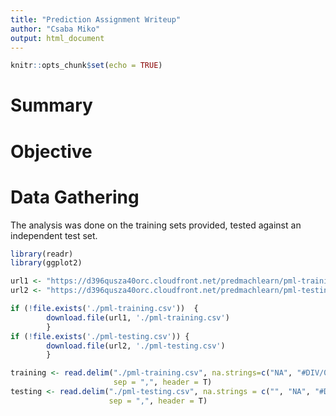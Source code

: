 ```yaml
---
title: "Prediction Assignment Writeup"
author: "Csaba Miko"
output: html_document
---
```


```r
knitr::opts_chunk$set(echo = TRUE)
```

# Summary

# Objective



# Data Gathering

The analysis was done on the training sets provided, tested against an independent
test set.


```r
library(readr)
library(ggplot2)

url1 <- "https://d396qusza40orc.cloudfront.net/predmachlearn/pml-training.csv"
url2 <- "https://d396qusza40orc.cloudfront.net/predmachlearn/pml-testing.csv"

if (!file.exists('./pml-training.csv'))  {
        download.file(url1, './pml-training.csv')
        }
if (!file.exists('./pml-testing.csv')) {
        download.file(url2, './pml-testing.csv')
        }

training <- read.delim("./pml-training.csv", na.strings=c("NA", "#DIV/0!"),
                       sep = ",", header = T)
testing <- read.delim("./pml-testing.csv", na.strings = c("", "NA", "#DIV/0!"),
                      sep = ",", header = T)

```